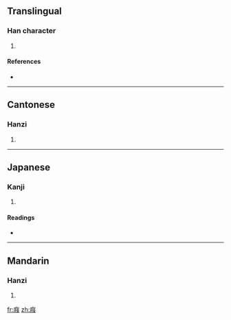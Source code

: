 ==Translingual==

===Han character===
{{Han char|rn=53|rad=广|as=07|sn=10|four=0024<sub>7</sub>|canj=戈手十水 (IQJE)}}

# {{defn|Han|sort=广07}}

====References====
* {{Han ref|kx=0346.130|dkj=09329|dj=0656.100|hdz=20884.060|uh=5EAA|ud=24234|bh=D177|bd=53623}}

----

==Cantonese==

===Hanzi===
{{yue-hanzi|jyut=|y=gwai2}}

# {{defn|Cantonese}}

----

==Japanese==

===Kanji===
{{ja-kanji|grade=|rs=广07}}

# {{defn|Japanese}}

====Readings====
* {{ja-readings|on=[[き]] (ki)|kun=}}

----

==Mandarin==

===Hanzi===
{{cmn-hanzi|pin=[[guǐ]] ([[gui3]])|wg=kuei<sup>3</sup>}}

# {{defn|Mandarin}}

[[fr:庪]]
[[zh:庪]]